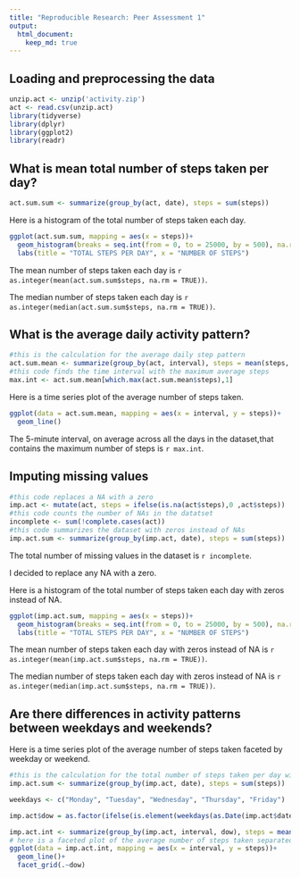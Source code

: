 ```yaml
---
title: "Reproducible Research: Peer Assessment 1"
output: 
  html_document:
    keep_md: true
---
```



## Loading and preprocessing the data
```r
unzip.act <- unzip('activity.zip')
act <- read.csv(unzip.act)
library(tidyverse)
library(dplyr)
library(ggplot2)
library(readr)
```



## What is mean total number of steps taken per day?
```r
act.sum.sum <- summarize(group_by(act, date), steps = sum(steps))
```
Here is a histogram of the total number of steps taken each day.

```r
ggplot(act.sum.sum, mapping = aes(x = steps))+
  geom_histogram(breaks = seq.int(from = 0, to = 25000, by = 500), na.rm = TRUE)+
  labs(title = "TOTAL STEPS PER DAY", x = "NUMBER OF STEPS")
```

The mean number of steps taken each day is `r as.integer(mean(act.sum.sum$steps, na.rm = TRUE))`. 

The median number of steps taken each day is `r as.integer(median(act.sum.sum$steps, na.rm = TRUE))`.

## What is the average daily activity pattern?
```r
#this is the calculation for the average daily step pattern
act.sum.mean <- summarize(group_by(act, interval), steps = mean(steps, na.rm = TRUE))
#this code finds the time interval with the maximum average steps 
max.int <- act.sum.mean[which.max(act.sum.mean$steps),1]

```
Here is a time series plot of the average number of steps taken.
```r
ggplot(data = act.sum.mean, mapping = aes(x = interval, y = steps))+
  geom_line()
```

The 5-minute interval, on average across all the days in the dataset,that contains the maximum number of steps is `r max.int`.

## Imputing missing values
```r
#this code replaces a NA with a zero
imp.act <- mutate(act, steps = ifelse(is.na(act$steps),0 ,act$steps))
#this code counts the number of NAs in the datatset
incomplete <- sum(!complete.cases(act))
#this code summarizes the dataset with zeros instead of NAs
imp.act.sum <- summarize(group_by(imp.act, date), steps = sum(steps))
```
The total number of missing values in the dataset is `r incomplete`.

I decided to replace any NA with a zero.

Here is a histogram of the total number of steps taken each day with zeros instead of NA.
```r
ggplot(imp.act.sum, mapping = aes(x = steps))+
  geom_histogram(breaks = seq.int(from = 0, to = 25000, by = 500), na.rm = TRUE)+
  labs(title = "TOTAL STEPS PER DAY", x = "NUMBER OF STEPS")
```

The mean number of steps taken each day with zeros instead of NA is `r as.integer(mean(imp.act.sum$steps, na.rm = TRUE))`.

The median number of steps taken each day with zeros instead of NA is `r as.integer(median(imp.act.sum$steps, na.rm = TRUE))`.


## Are there differences in activity patterns between weekdays and weekends?
Here is a time series plot of the average number of steps taken faceted by weekday or weekend.
```r
#this is the calculation for the total number of steps taken per day with zeros instead of NA.
imp.act.sum <- summarize(group_by(imp.act, date), steps = sum(steps))

weekdays <- c("Monday", "Tuesday", "Wednesday", "Thursday", "Friday")

imp.act$dow = as.factor(ifelse(is.element(weekdays(as.Date(imp.act$date)),weekdays), "Weekday", "Weekend"))

imp.act.int <- summarize(group_by(imp.act, interval, dow), steps = mean(steps, na.rm = TRUE))
# here is a faceted plot of the average number of steps taken separated by weekdays or weekends 
ggplot(data = imp.act.int, mapping = aes(x = interval, y = steps))+
  geom_line()+
  facet_grid(.~dow)
```


